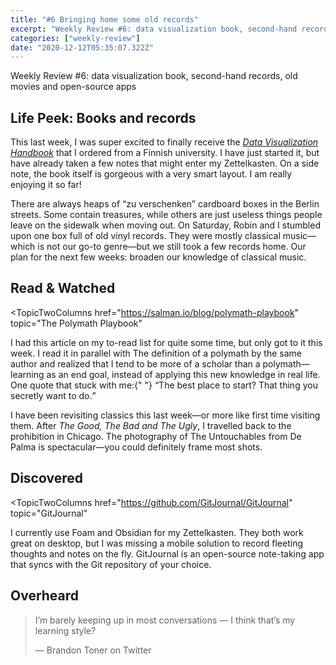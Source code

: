 ```yaml
---
title: "#6 Bringing home some old records"
excerpt: "Weekly Review #6: data visualization book, second-hand records, old movies and open-source apps"
categories: ["weekly-review"]
date: "2020-12-12T05:35:07.322Z"
---
```


<Flex>
  <Column double>
    <FeaturedArtistImage
      artistHref="https://dribbble.com/shots/14742944-Christmas-Music"
      imageSrc="https://cdn.dribbble.com/users/4072391/screenshots/14742944/media/54f9c36015bc753152fda9051e85f106.gif"
      imageAlt="Christmas Music animated illustration by Maria Scherlies"
      artistName="Maria Scherlies"
    />
  </Column>
  <Column>
    <p>
      Weekly Review #6: data visualization book, second-hand records, old movies
      and open-source apps
    </p>
  </Column>
</Flex>

## Life Peek: Books and records

This last week, I was super excited to finally receive the <cite>[Data Visualization Handbook](https://shop.aalto.fi/p/971-data-visualization-handbook/)</cite> that I ordered from a Finnish university. I have just started it, but have already taken a few notes that might enter my Zettelkasten. On a side note, the book itself is gorgeous with a very smart layout. I am really enjoying it so far!

There are always heaps of “zu verschenken” cardboard boxes in the Berlin streets. Some contain treasures, while others are just useless things people leave on the sidewalk when moving out. On Saturday, Robin and I stumbled upon one box full of old vinyl records. They were mostly classical music—which is not our go-to genre—but we still took a few records home. Our plan for the next few weeks: broaden our knowledge of classical music.

## Read & Watched

<TopicTwoColumns
  href="https://salman.io/blog/polymath-playbook"
  topic="The Polymath Playbook"
>
  <p>
    I had this article on my to-read list for quite some time, but only got to
    it this week. I read it in parallel with The definition of a polymath by the
    same author and realized that I tend to be more of a scholar than a
    polymath—learning as an end goal, instead of applying this new knowledge in
    real life. One quote that stuck with me:{" "}
    <q>The best place to start? That thing you secretly want to do.</q>
  </p>
</TopicTwoColumns>
<TopicTwoColumns
  href="https://letterboxd.com/hgcle/film/the-untouchables/"
  topic="The Untouchables (1987)"
>
  <p>
    I have been revisiting classics this last week—or more like first time
    visiting them. After <cite>The Good, The Bad and The Ugly</cite>, I
    travelled back to the prohibition in Chicago. The photography of The
    Untouchables from De Palma is spectacular—you could definitely frame most
    shots.
  </p>
</TopicTwoColumns>

## Discovered

<TopicTwoColumns
  href="https://github.com/GitJournal/GitJournal"
  topic="GitJournal"
>
  <p>
    I currently use Foam and Obsidian for my Zettelkasten. They both work great
    on desktop, but I was missing a mobile solution to record fleeting thoughts
    and notes on the fly. GitJournal is an open-source note-taking app that
    syncs with the Git repository of your choice.
  </p>
</TopicTwoColumns>

## Overheard

> I’m barely keeping up in most conversations — I think that’s my learning style?
>
> — Brandon Toner on Twitter
